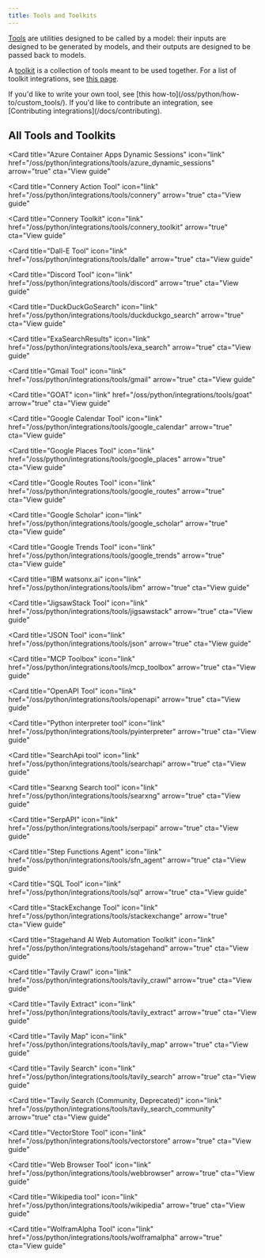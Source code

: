 ```yaml
---
title: Tools and Toolkits
---
```


[Tools](/oss/python/concepts/tools) are utilities designed to be called by a model: their inputs are designed to be generated by models, and their outputs are designed to be passed back to models.

A [toolkit](/oss/python/concepts/tools/#toolkits) is a collection of tools meant to be used together. For a list of toolkit integrations, see [this page](/oss/python/integrations/toolkits/).

<Info>
If you'd like to write your own tool, see [this how-to](/oss/python/how-to/custom_tools/). If you'd like to contribute an integration, see [Contributing integrations](/docs/contributing).
</Info>

## All Tools and Toolkits

<Columns cols={3}>
<Card
  title="Agent with AWS Lambda"
  icon="link"
  href="/oss/python/integrations/tools/lambda_agent"
  arrow="true"
  cta="View guide"
>
</Card>

<Card
  title="Azure Container Apps Dynamic Sessions"
  icon="link"
  href="/oss/python/integrations/tools/azure_dynamic_sessions"
  arrow="true"
  cta="View guide"
>
</Card>

<Card
  title="Connery Action Tool"
  icon="link"
  href="/oss/python/integrations/tools/connery"
  arrow="true"
  cta="View guide"
>
</Card>

<Card
  title="Connery Toolkit"
  icon="link"
  href="/oss/python/integrations/tools/connery_toolkit"
  arrow="true"
  cta="View guide"
>
</Card>

<Card
  title="Dall-E Tool"
  icon="link"
  href="/oss/python/integrations/tools/dalle"
  arrow="true"
  cta="View guide"
>
</Card>

<Card
  title="Discord Tool"
  icon="link"
  href="/oss/python/integrations/tools/discord"
  arrow="true"
  cta="View guide"
>
</Card>

<Card
  title="DuckDuckGoSearch"
  icon="link"
  href="/oss/python/integrations/tools/duckduckgo_search"
  arrow="true"
  cta="View guide"
>
</Card>

<Card
  title="ExaSearchResults"
  icon="link"
  href="/oss/python/integrations/tools/exa_search"
  arrow="true"
  cta="View guide"
>
</Card>

<Card
  title="Gmail Tool"
  icon="link"
  href="/oss/python/integrations/tools/gmail"
  arrow="true"
  cta="View guide"
>
</Card>

<Card
  title="GOAT"
  icon="link"
  href="/oss/python/integrations/tools/goat"
  arrow="true"
  cta="View guide"
>
</Card>

<Card
  title="Google Calendar Tool"
  icon="link"
  href="/oss/python/integrations/tools/google_calendar"
  arrow="true"
  cta="View guide"
>
</Card>

<Card
  title="Google Places Tool"
  icon="link"
  href="/oss/python/integrations/tools/google_places"
  arrow="true"
  cta="View guide"
>
</Card>

<Card
  title="Google Routes Tool"
  icon="link"
  href="/oss/python/integrations/tools/google_routes"
  arrow="true"
  cta="View guide"
>
</Card>

<Card
  title="Google Scholar"
  icon="link"
  href="/oss/python/integrations/tools/google_scholar"
  arrow="true"
  cta="View guide"
>
</Card>

<Card
  title="Google Trends Tool"
  icon="link"
  href="/oss/python/integrations/tools/google_trends"
  arrow="true"
  cta="View guide"
>
</Card>

<Card
  title="IBM watsonx.ai"
  icon="link"
  href="/oss/python/integrations/tools/ibm"
  arrow="true"
  cta="View guide"
>
</Card>

<Card
  title="JigsawStack Tool"
  icon="link"
  href="/oss/python/integrations/tools/jigsawstack"
  arrow="true"
  cta="View guide"
>
</Card>

<Card
  title="JSON Tool"
  icon="link"
  href="/oss/python/integrations/tools/json"
  arrow="true"
  cta="View guide"
>
</Card>

<Card
  title="MCP Toolbox"
  icon="link"
  href="/oss/python/integrations/tools/mcp_toolbox"
  arrow="true"
  cta="View guide"
>
</Card>

<Card
  title="OpenAPI Tool"
  icon="link"
  href="/oss/python/integrations/tools/openapi"
  arrow="true"
  cta="View guide"
>
</Card>

<Card
  title="Python interpreter tool"
  icon="link"
  href="/oss/python/integrations/tools/pyinterpreter"
  arrow="true"
  cta="View guide"
>
</Card>

<Card
  title="SearchApi tool"
  icon="link"
  href="/oss/python/integrations/tools/searchapi"
  arrow="true"
  cta="View guide"
>
</Card>

<Card
  title="Searxng Search tool"
  icon="link"
  href="/oss/python/integrations/tools/searxng"
  arrow="true"
  cta="View guide"
>
</Card>

<Card
  title="SerpAPI"
  icon="link"
  href="/oss/python/integrations/tools/serpapi"
  arrow="true"
  cta="View guide"
>
</Card>

<Card
  title="Step Functions Agent"
  icon="link"
  href="/oss/python/integrations/tools/sfn_agent"
  arrow="true"
  cta="View guide"
>
</Card>

<Card
  title="SQL Tool"
  icon="link"
  href="/oss/python/integrations/tools/sql"
  arrow="true"
  cta="View guide"
>
</Card>

<Card
  title="StackExchange Tool"
  icon="link"
  href="/oss/python/integrations/tools/stackexchange"
  arrow="true"
  cta="View guide"
>
</Card>

<Card
  title="Stagehand AI Web Automation Toolkit"
  icon="link"
  href="/oss/python/integrations/tools/stagehand"
  arrow="true"
  cta="View guide"
>
</Card>

<Card
  title="Tavily Crawl"
  icon="link"
  href="/oss/python/integrations/tools/tavily_crawl"
  arrow="true"
  cta="View guide"
>
</Card>

<Card
  title="Tavily Extract"
  icon="link"
  href="/oss/python/integrations/tools/tavily_extract"
  arrow="true"
  cta="View guide"
>
</Card>

<Card
  title="Tavily Map"
  icon="link"
  href="/oss/python/integrations/tools/tavily_map"
  arrow="true"
  cta="View guide"
>
</Card>

<Card
  title="Tavily Search"
  icon="link"
  href="/oss/python/integrations/tools/tavily_search"
  arrow="true"
  cta="View guide"
>
</Card>

<Card
  title="Tavily Search (Community, Deprecated)"
  icon="link"
  href="/oss/python/integrations/tools/tavily_search_community"
  arrow="true"
  cta="View guide"
>
</Card>

<Card
  title="VectorStore Tool"
  icon="link"
  href="/oss/python/integrations/tools/vectorstore"
  arrow="true"
  cta="View guide"
>
</Card>

<Card
  title="Web Browser Tool"
  icon="link"
  href="/oss/python/integrations/tools/webbrowser"
  arrow="true"
  cta="View guide"
>
</Card>

<Card
  title="Wikipedia tool"
  icon="link"
  href="/oss/python/integrations/tools/wikipedia"
  arrow="true"
  cta="View guide"
>
</Card>

<Card
  title="WolframAlpha Tool"
  icon="link"
  href="/oss/python/integrations/tools/wolframalpha"
  arrow="true"
  cta="View guide"
>
</Card>
</Columns>